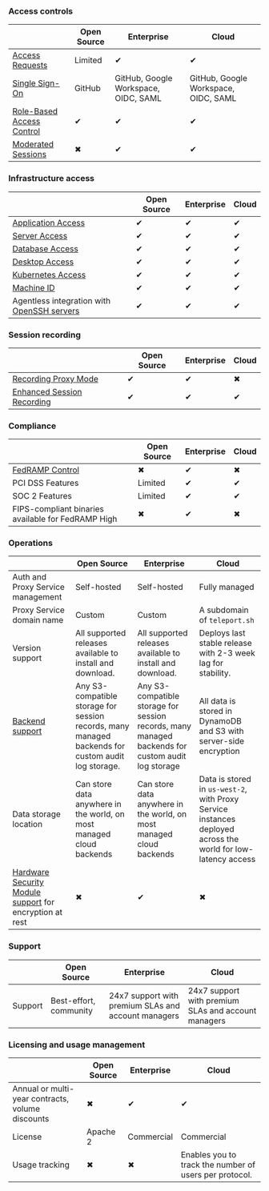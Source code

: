 ### Access controls

||Open Source|Enterprise|Cloud|
|---|---|---|---|
|[Access Requests](../access-controls/guides/dual-authz.mdx)|Limited|&#10004;|&#10004;|
|[Single Sign-On](../access-controls/sso.mdx)|GitHub|GitHub, Google Workspace, OIDC, SAML|GitHub, Google Workspace, OIDC, SAML|
|[Role-Based Access Control](../access-controls/guides/role-templates.mdx)|&#10004;|&#10004;|&#10004;|
|[Moderated Sessions](../access-controls/guides/moderated-sessions.mdx)|&#10006;|&#10004;|&#10004;|

### Infrastructure access

||Open Source|Enterprise|Cloud|
|---|---|---|---|
|[Application Access](../application-access/getting-started.mdx)|&#10004;|&#10004;|&#10004;|
|[Server Access](../server-access/getting-started.mdx)|&#10004;|&#10004;|&#10004;|
|[Database Access](../database-access/getting-started.mdx)|&#10004;|&#10004;|&#10004;|
|[Desktop Access](../desktop-access/getting-started.mdx)|&#10004;|&#10004;|&#10004;|
|[Kubernetes Access](../kubernetes-access/getting-started.mdx)|&#10004;|&#10004;|&#10004;|
|[Machine ID](../machine-id/getting-started.mdx)|&#10004;|&#10004;|&#10004;|
|Agentless integration with [OpenSSH servers](../server-access/guides/openssh.mdx)|&#10004;|&#10004;|&#10004;|

### Session recording

||Open Source|Enterprise|Cloud|
|---|---|---|---|
|[Recording Proxy Mode](../server-access/guides/recording-proxy-mode.mdx)|&#10004;|&#10004;|&#10006;|
|[Enhanced Session Recording](../server-access/guides/bpf-session-recording.mdx)|&#10004;|&#10004;|&#10004;|

### Compliance

||Open Source|Enterprise|Cloud|
|---|---|---|---|
|[FedRAMP Control](../access-controls/compliance-frameworks/fedramp.mdx)|&#10006;|&#10004;|&#10006;|
|PCI DSS Features|Limited|&#10004;|&#10004;|
|SOC 2 Features|Limited|&#10004;|&#10004;|
|FIPS-compliant binaries available for FedRAMP High|&#10006;|&#10004;|&#10006;|

### Operations

||Open Source|Enterprise|Cloud|
|---|---|---|---|
|Auth and Proxy Service management|Self-hosted|Self-hosted|Fully managed|
|Proxy Service domain name|Custom|Custom|A subdomain of `teleport.sh`|
|Version support|All supported releases available to install and download.|All supported releases available to install and download.|Deploys last stable release with 2-3 week lag for stability.|
|[Backend support](../reference/backends.mdx)|Any S3-compatible storage for session records, many managed backends for custom audit log storage.|Any S3-compatible storage for session records, many managed backends for custom audit log storage|All data is stored in DynamoDB and S3 with server-side encryption|
|Data storage location|Can store data anywhere in the world, on most managed cloud backends|Can store data anywhere in the world, on most managed cloud backends| Data is stored in `us-west-2`, with Proxy Service instances deployed across the world for low-latency access|
|[Hardware Security Module support](../choose-an-edition/teleport-enterprise/hsm.mdx) for encryption at rest|&#10006;|&#10004;|&#10006;|

### Support

||Open Source|Enterprise|Cloud|
|---|---|---|---|
|Support|Best-effort, community|24x7 support with premium SLAs and account managers|24x7 support with premium SLAs and account managers|

### Licensing and usage management

||Open Source|Enterprise|Cloud|
|---|---|---|---|
|Annual or multi-year contracts, volume discounts|&#10006;|&#10004;|&#10004;|
|License|Apache 2|Commercial|Commercial|
|Usage tracking|&#10006;|&#10006;|Enables you to track the number of users per protocol.|

